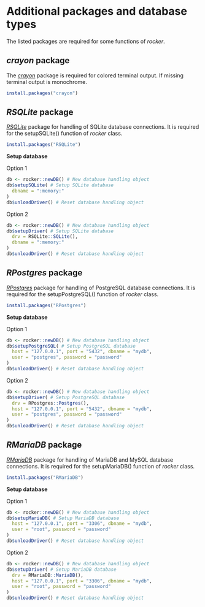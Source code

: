 # Additional packages and database types

The listed packages are required for some functions of *rocker*.

## *crayon* package

The [*crayon*](https://github.com/r-lib/crayon) package is required for colored terminal output.
If missing terminal output is monochrome.

```r
install.packages("crayon")
```

## *RSQLite* package

[*RSQLite*](https://github.com/r-dbi/RSQLite) package for handling of SQLite database connections.
It is required for the setupSQLite() function of *rocker* class.

```r
install.packages("RSQLite")
```

__Setup database__

Option 1

```r
db <- rocker::newDB() # New database handling object
db$setupSQLite( # Setup SQLite database
  dbname = ":memory:"
)
db$unloadDriver() # Reset database handling object
```

Option 2

```r
db <- rocker::newDB() # New database handling object
db$setupDriver( # Setup SQLite database
  drv = RSQLite::SQLite(),
  dbname = ":memory:"
)
db$unloadDriver() # Reset database handling object
```

## *RPostgres* package

[*RPostgres*](https://github.com/r-dbi/RPostgres) package for handling of PostgreSQL database connections.
It is required for the setupPostgreSQL() function of *rocker* class.

```r
install.packages("RPostgres")
```

__Setup database__

Option 1

```r
db <- rocker::newDB() # New database handling object
db$setupPostgreSQL( # Setup PostgreSQL database
  host = "127.0.0.1", port = "5432", dbname = "mydb",
  user = "postgres", password = "password"
)
db$unloadDriver() # Reset database handling object
```

Option 2

```r
db <- rocker::newDB() # New database handling object
db$setupDriver( # Setup PostgreSQL database
  drv = RPostgres::Postgres(),
  host = "127.0.0.1", port = "5432", dbname = "mydb",
  user = "postgres", password = "password"
)
db$unloadDriver() # Reset database handling object
```

## *RMariaDB* package

[*RMariaDB*](https://github.com/r-dbi/RMariaDB) package for handling of MariaDB and MySQL database connections.
It is required for the setupMariaDB() function of *rocker* class.

```r
install.packages("RMariaDB")
```

__Setup database__

Option 1

```r
db <- rocker::newDB() # New database handling object
db$setupMariaDB( # Setup MariaDB database
  host = "127.0.0.1", port = "3306", dbname = "mydb",
  user = "root", password = "password"
)
db$unloadDriver() # Reset database handling object
```

Option 2

```r
db <- rocker::newDB() # New database handling object
db$setupDriver( # Setup MariaDB database
  drv = RMariaDB::MariaDB(),
  host = "127.0.0.1", port = "3306", dbname = "mydb",
  user = "root", password = "password"
)
db$unloadDriver() # Reset database handling object
```
